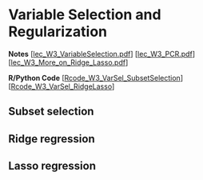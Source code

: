 # Variable Selection and Regularization

**Notes**
[[lec_W3_VariableSelection.pdf](https://liangfgithub.github.io/Notes/lec_W3_VariableSelection.pdf)]
[[lec_W3_PCR.pdf](https://liangfgithub.github.io/Notes/lec_W3_PCR.pdf)]
[[lec_W3_More_on_Ridge_Lasso.pdf](https://liangfgithub.github.io/Notes/lec_W3_More_on_Ridge_Lasso.pdf)]

**R/Python Code**
[[Rcode_W3_VarSel_SubsetSelection](https://liangfgithub.github.io/Rcode_W3_VarSel_SubsetSelection.html)]
[[Rcode_W3_VarSel_RidgeLasso](https://liangfgithub.github.io/Rcode_W3_VarSel_RidgeLasso.html)]

## Subset selection


## Ridge regression

## Lasso regression
